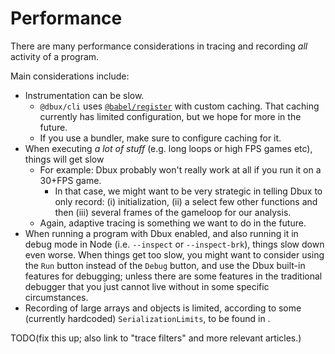 # Performance


There are many performance considerations in tracing and recording *all* activity of a program.

Main considerations include:

* Instrumentation can be slow.
  * `@dbux/cli` uses [`@babel/register`](https://babeljs.io/docs/en/babel-register) with custom caching. That caching currently has limited configuration, but we hope for more in the future.
  * If you use a bundler, make sure to configure caching for it.
* When executing *a lot of stuff* (e.g. long loops or high FPS games etc), things will get slow
  * For example: Dbux probably won't really work at all if you run it on a 30+FPS game.
    * In that case, we might want to be very strategic in telling Dbux to only record: (i) initialization, (ii) a select few other functions and then (iii) several frames of the gameloop for our analysis.
  * Again, adaptive tracing is something we want to do in the future.
* When running a program with Dbux enabled, and also running it in debug mode in Node (i.e. `--inspect` or `--inspect-brk`), things slow down even worse. When things get too slow, you might want to consider using the `Run` button instead of the `Debug` button, and use the Dbux built-in features for debugging; unless there are some features in the traditional debugger that you just cannot live without in some specific circumstances.
* Recording of large arrays and objects is limited, according to some (currently hardcoded) `SerializationLimits`, to be found in <CodeLink path="dbux-runtime/src/data/valueCollection.js" />.


TODO(fix this up; also link to "trace filters" and more relevant articles.)
